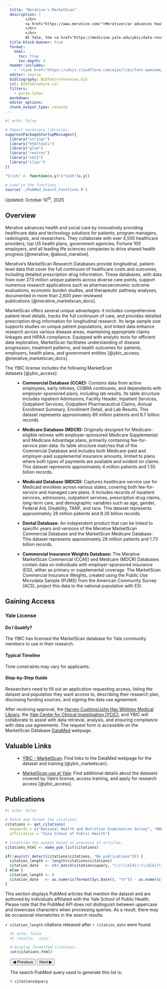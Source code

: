 ```yaml
---
  title: "Merative's MarketScan"
  description: |
         </br>
         <a href="https://www.merative.com/">Merative</a> advances health and social care by providing innovative healthcare data and technology solutions, collaborating with thousands of providers and major organizations\ [@merative; @about_merative]. Their MarketScan Research Databases offer longitudinal, patient-level data on healthcare costs and outcomes, supporting diverse research applications with data from over 273 million patients and more than 2,600 peer-reviewed publications. MarketScan's detailed and HIPAA-compliant data enhance research across disease areas, backed by powerful analytic tools\ [@merative_marketscan_docs].
         </br>
         </br>
         At Yale, the <a href="https://medicine.yale.edu/ybic/data-resources-services/marketscan/">MarketScan database</a> is licensed for research use by the <a href="https://medicine.yale.edu/ybic/">Yale Biomedical Informatics and Computing (YBIC)</a> office, with support from the Harvey Cushing/John Hay Whitney Medical Library and the Yale Center for Clinical Investigation. Yale researchers can access and analyze MarketScan data by submitting a request form for assistance from the YBIC team\ [@ybic_marketscan; @ybic_access].
  title-block-banner: true
  format: 
    html:
      toc: true
      toc-depth: 4
  header-includes:
    - '<link href="https://cdnjs.cloudflare.com/ajax/libs/font-awesome/5.15.3/css/all.min.css" rel="stylesheet">'
  editor: source
  bibliography: BibTeX/references.bib
  csl: BibTeX/nature.csl
  filters:
    - parse-latex
  markdown: 
  editor_options: 
  chunk_output_type: console
---
```


```r
#| echo: false

# Import necessary libraries
suppressPackageStartupMessages({
  library("stringr")
  library("htmltools")
  library("glue")
  library("rentrez")
  library("xml2")
  library("clipr")
})

"%!in%" <- function(x,y)!("%in%"(x,y))

# Load in the functions.
source('./PubMed_Search_Functions.R')
```

Updated: October 10$^{th}$, 2025


## Overview

Merative advances health and social care by innovatively providing healthcare data and technology solutions for patients, program managers, radiologists, and researchers. They collaborate with over 4,500 healthcare providers, top US health plans, government agencies, Fortune 100 employers, and all leading life sciences companies to drive shared health progress\ [@merative; @about_merative].

Merative's MarketScan Research Databases provide longitudinal, patient-level data that cover the full continuum of healthcare costs and outcomes, including detailed prescription drug information. These databases, with data from over 273 million unique patients across diverse care points, support numerous research applications such as pharmacoeconomic outcome evaluations, economic burden studies, and therapeutic pathway analyses, documented in more than 2,600 peer-reviewed publications\ [@merative_marketscan_docs].

MarketScan offers several unique advantages: it includes comprehensive patient-level details, tracks the full continuum of care, and provides detailed prescription drug information for longitudinal research. Its large sample size supports studies on unique patient populations, and linked data enhance research across various disease areas, maintaining appropriate claims linkages and HIPAA compliance. Equipped with analytic tools for efficient data exploration, MarketScan facilitates understanding of disease progression, treatment patterns, and health outcomes for patients, employers, health plans, and government entities\ [@ybic_access; @merative_marketscan_docs].


The YBIC license includes the following MarketScan datasets\ [@ybic_access]:

::: {style="margin-left: 2rem"}
- **Commercial Database (CCAE):** Contains data from active employees, early retirees, COBRA continuees, and dependents with employer-sponsored plans, including lab results. Its table structure includes Inpatient Admissions, Facility Header, Inpatient Services, Outpatient Services, Outpatient Pharmaceutical Claims, Annual Enrollment Summary, Enrollment Detail, and Lab Results. This dataset represents approximately 69 million patients and 8.7 billion records.

- **Medicare Database (MDCR):** Originally designed for Medicare-eligible retirees with employer-sponsored Medicare Supplemental and Medicare Advantage plans, primarily containing fee-for-service plan data. Its table structure matches that of the Commercial Database and includes both Medicare-paid and employer-paid supplemental insurance amounts, limited to plans where both types of payments are available and evident on claims. This dataset represents approximately 4 million patients and 1.55 billion records.

- **Medicaid Database (MDCD):** Captures healthcare service use for Medicaid enrollees across various states, covering both fee-for-service and managed care plans. It includes records of inpatient services, admissions, outpatient services, prescription drug claims, long-term care, and demographic variables such as age, gender, Federal Aid, Disability, TANF, and race. This dataset represents approximately 28 million patients and 8.26 billion records.

- **Dental Database:** An independent product that can be linked to specific years and versions of the Merative MarketScan Commercial Database and the MarketScan Medicare Database. This dataset represents approximately 28 million patients and 1.73 billion records.

- **Commercial Insurance Weights Database:** The Merative MarketScan Commercial (CCAE) and Medicare (MDCR) Databases contain data on individuals with employer-sponsored insurance (ESI), either as primary or supplemental coverage. The MarketScan Commercial Insurance Weights, created using the Public Use Microdata Sample (PUMS) from the American Community Survey (ACS), project this data to the national population with ESI.
:::


## Gaining Access

::: {.panel-tabset}

### Yale License

#### Do I Qualify?

The YBIC has licensed the MarketScan database for Yale community members to use in their research.

#### Typical Timeline

Time constraints may vary for applicants.

#### Step-by-Step Guide

Researchers need to fill out an application requesting access, listing the dataset and population they want access to, describing their research plan, disclosing funding sources, and signing the data use agreement.

After receiving approval, the [Harvey Cushing/John Hay Whitney Medical Library](https://library.medicine.yale.edu/), the [Yale Center for Clinical Investigation (YCIC)](https://medicine.yale.edu/center-clinical-investigation/), and YBIC will collaborate to assist with data retrieval, analysis, and ensuring compliance with data use agreements. The request form is accessible on the MarketScan Database [DataMed](https://datamed.library.medicine.yale.edu/marketscan) webpage.

:::

## Valuable Links

::: {style="margin-left: 2rem"}
- [YBIC - MarketScan](https://medicine.yale.edu/ybic/data-resources-services/marketscan/): Find links to the DataMed webpage for the dataset and training\ [@ybic_marketscan].

- [MarketScan use at Yale](https://datamed.library.medicine.yale.edu/marketscan): Find additional details about the datasets covered by Yale's license, access training, and apply for research access\ [@ybic_access].
:::


## Publications

```r
#| echo: false

# Fetch and format the citations.
citations <- get_citations(
  keywords = c("National Health and Nutrition Examination Survey", "NHANES"), 
  affiliation = "Yale School of Public Health")

# Condition the output based on presence of articles.
citations_html <- make_pub_list(citations)

if(!any(str_detect(citations$citations, "No publications"))) {
  citation_length <- length(citations$citations)
  citation_date   <- str_match(citations$query, "\\((\\d{4}):(\\d{4})\\[dp\\]\\)")[,2]
} else {
  citation_length <- 0
  citation_date   <- as.numeric(format(Sys.Date(), "%Y")) - as.numeric(str_extract("No publications found in the last 25 years.", "[0-9]{2}"))
}

```


This section displays PubMed articles that mention the dataset and are authored by individuals affiliated with the Yale School of Public Health. Please note that the PubMed API does not distinguish between uppercase and lowercase characters when processing queries. As a result, there may be occasional mismatches in the search results.

`r citation_length` citations released after `r citation_date` were found.

::: {style="margin-left: 1rem"}

```r
#| echo: false
#| results: 'asis'

# Display formatted citations.
cat(citations_html)
```

```{=html}
<!-- Pagination buttons and scripting -->
<div class="citations-navigation">
  <button onclick="prevPage()">&#9664; Previous</button>
  <button onclick="nextPage()">Next &#9654;</button>
</div>

<script>
  document.addEventListener("DOMContentLoaded", function() {
    let currentPage = 1;
    const itemsPerPage = 3;
    const citationsContent = document.getElementById("citations-content");

    if (citationsContent) {
      const numPages = Math.ceil(citationsContent.children.length / itemsPerPage);

      function updateCitations() {
        const items = citationsContent.children;
        for (let i = 0; i < items.length; i++) {
          items[i].style.display = (i >= (currentPage - 1) * itemsPerPage && i < currentPage * itemsPerPage) ? "list-item" : "none";
        }
      }

      function nextPage() {
        if (currentPage < numPages) {
          currentPage++;
          updateCitations();
        }
      }

      function prevPage() {
        if (currentPage > 1) {
          currentPage--;
          updateCitations();
        }
      }

      // Initial call to update citations on load
      updateCitations();

      // Attach functions to window object for button actions
      window.nextPage = nextPage;
      window.prevPage = prevPage;
    }
  });
</script>
```

::: {.callout-note collapse="true"}
The search PubMed query used to generate this list is:

`r citations$query`
:::

:::